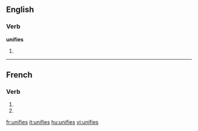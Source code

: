 {{also|unifiés}}
==English==

===Verb===
'''unifies'''

# {{third-person singular of|[[unify]]}}

----

==French==

===Verb===
{{fr-verb-form}}

# {{conjugation of|unifier||2|s|pres|ind|lang=fr}}
# {{conjugation of|unifier||2|s|pres|sub|lang=fr}}


[[fr:unifies]]
[[it:unifies]]
[[hu:unifies]]
[[vi:unifies]]